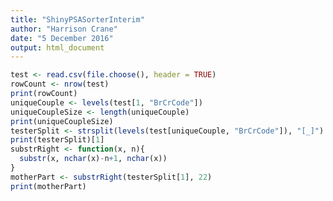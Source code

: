 ```yaml
---
title: "ShinyPSASorterInterim"
author: "Harrison Crane"
date: "5 December 2016"
output: html_document
---
```


```r
test <- read.csv(file.choose(), header = TRUE)
rowCount <- nrow(test)
print(rowCount)
uniqueCouple <- levels(test[1, "BrCrCode"])
uniqueCoupleSize <- length(uniqueCouple)
print(uniqueCoupleSize)
testerSplit <- strsplit(levels(test[uniqueCouple, "BrCrCode"]), "[_]")
print(testerSplit)[1]
substrRight <- function(x, n){
  substr(x, nchar(x)-n+1, nchar(x))
}
motherPart <- substrRight(testerSplit[1], 22)
print(motherPart)
```